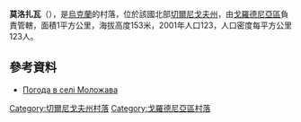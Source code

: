 {{coord|51|53|2|N|31|22|23|E|scale:100000|display=title}}

'''莫洛扎瓦'''（{{lang-uk|Моложава}}），是[[烏克蘭|烏克蘭]]的村落，位於該國北部[[切爾尼戈夫州|切爾尼戈夫州]]，由[[戈羅德尼亞區|戈羅德尼亞區]]負責管轄，面積1平方公里，海拔高度153米，2001年人口123，人口密度每平方公里123人。

==參考資料==
* [http://weather.in.ua/ua/chernigovskaja/16221 Погода в селі Моложава] {{Wayback|url=http://weather.in.ua/ua/chernigovskaja/16221 |date=20111220141857 }}

[[Category:切爾尼戈夫州村落|Category:切爾尼戈夫州村落]]
[[Category:戈羅德尼亞區村落|Category:戈羅德尼亞區村落]]


{{Chernihiv-geo-stub}}